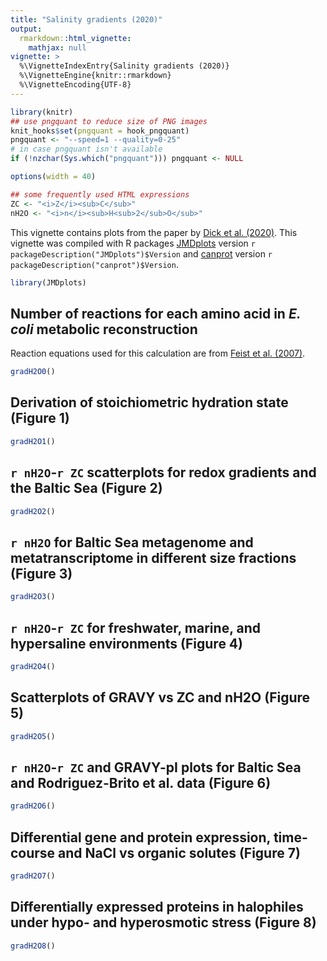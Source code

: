 ```yaml
---
title: "Salinity gradients (2020)"
output: 
  rmarkdown::html_vignette:
    mathjax: null
vignette: >
  %\VignetteIndexEntry{Salinity gradients (2020)}
  %\VignetteEngine{knitr::rmarkdown}
  %\VignetteEncoding{UTF-8}
---
```


```r
library(knitr)
## use pngquant to reduce size of PNG images
knit_hooks$set(pngquant = hook_pngquant)
pngquant <- "--speed=1 --quality=0-25"
# in case pngquant isn't available
if (!nzchar(Sys.which("pngquant"))) pngquant <- NULL 
```

```r
options(width = 40)
```

```r
## some frequently used HTML expressions
ZC <- "<i>Z</i><sub>C</sub>"
nH2O <- "<i>n</i><sub>H<sub>2</sub>O</sub>"
```

This vignette contains plots from the paper by [<span title="Uncovering chemical signatures of salinity gradients through compositional analysis of protein sequences">Dick et al. (2020)</span>](https://doi.org/10.5194/bg-2020-146).
This vignette was compiled with R packages [JMDplots](https://github.com/jedick/JMDplots) version `r packageDescription("JMDplots")$Version` and [canprot](https://github.com/jedick/canprot) version `r packageDescription("canprot")$Version`.

```r
library(JMDplots)
```

## Number of reactions for each amino acid in _E. coli_ metabolic reconstruction
Reaction equations used for this calculation are from <a href="https://doi.org/10.1038/msb4100155" title="A genome-scale metabolic reconstruction for Escherichia coli K-12 MG1655 that accounts for 1260 ORFs and thermodynamic information">Feist et al. (2007)</a>.
```r
gradH2O0()
```

## Derivation of stoichiometric hydration state (Figure 1)
```r
gradH2O1()
```

## `r nH2O`-`r ZC` scatterplots for redox gradients and the Baltic Sea (Figure 2)
```r
gradH2O2()
```

## `r nH2O` for Baltic Sea metagenome and metatranscriptome in different size fractions (Figure 3)
```r
gradH2O3()
```

## `r nH2O`-`r ZC` for freshwater, marine, and hypersaline environments (Figure 4)
```r
gradH2O4()
```

## Scatterplots of GRAVY vs ZC and nH2O (Figure 5)
```r
gradH2O5()
```

## `r nH2O`-`r ZC` and GRAVY-pI plots for Baltic Sea and Rodriguez-Brito et al. data (Figure 6)
```r
gradH2O6()
```

## Differential gene and protein expression, time-course and NaCl vs organic solutes (Figure 7)
```r
gradH2O7()
```

## Differentially expressed proteins in halophiles under hypo- and hyperosmotic stress (Figure 8)
```r
gradH2O8()
```
